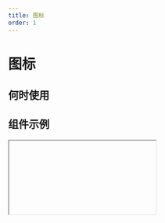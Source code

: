 ```yaml
---
title: 图标
order: 1
---
```


# 图标

## 何时使用

## 组件示例

<Iframe url="https://pre-yida-performance3.alibaba-inc.com/developer/icon-v2?isRenderNav=false" />

## 组件属性

| 属性名 |  属性code  | 类型 | 数据示例  | 动态属性 | 备注 |
| :------ | :------ | :------ | :------ | :----- | :----- |
| 图标   | src | string | 'smile' | 否 |
| 大小   | size | string | 'medium' | 否 | 从小到大依次为: `xxs`, `xs`, `small`, `medium`, `large`, `xl`, `xxl` |

填充色请直接修改样式中的颜色属性。


<AttrTable dataSource={[{
  attr: '图标',
  code: 'src',
  type: 'String',
  demo: 'smile',
  dafault:'',
  desc: ''
}, {
  attr: '大小',
  code: 'size',
  type: 'String',
  demo: 'medium',
  dafault:'',
  desc: ''
}
]}
/>